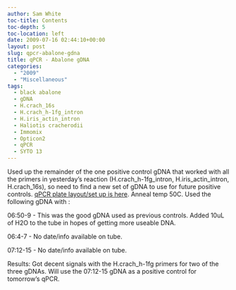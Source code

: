 ```yaml
---
author: Sam White
toc-title: Contents
toc-depth: 5
toc-location: left
date: 2009-07-16 02:44:10+00:00
layout: post
slug: qpcr-abalone-gdna
title: qPCR - Abalone gDNA
categories:
  - "2009"
  - "Miscellaneous"
tags:
  - black abalone
  - gDNA
  - H.crach_16s
  - H.crach_h-1fg_intron
  - H.iris_actin_intron
  - Haliotis cracherodii
  - Immomix
  - Opticon2
  - qPCR
  - SYTO 13
---
```


Used up the remainder of the one positive control gDNA that worked with all the primers in yesterday's reaction (H.crach_h-1fg_intron, H.iris_actin_intron, H.crach_16s), so need to find a new set of gDNA to use for future positive controls. [qPCR plate layout/set up is here](https://eagle.fish.washington.edu/Arabidopsis/Notebook%20Workup%20Files/20090715-01.jpg). Anneal temp 50C. Used the following gDNA with :

06:50-9 - This was the good gDNA used as previous controls. Added 10uL of H2O to the tube in hopes of getting more useable DNA.

06:4-7 - No date/info available on tube.

07:12-15 - No date/info available on tube.

Results: Got decent signals with the H.crach_h-1fg primers for two of the three gDNAs. Will use the 07:12-15 gDNA as a positive control for tomorrow's qPCR.
